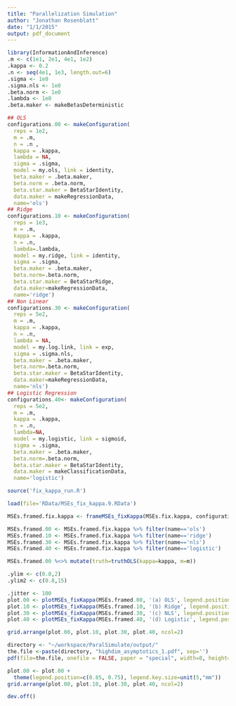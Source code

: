 ```yaml
---
title: "Parallelization Simulation"
author: "Jonathan Rosenblatt"
date: "1/1/2015"
output: pdf_document
---
```


```r
library(InformationAndInference)
.m <- c(1e1, 2e1, 4e1, 1e2)
.kappa <- 0.2
.n <- seq(4e1, 1e3, length.out=6)
.sigma <- 1e0
.sigma.nls <- 1e0
.beta.norm <- 1e0
.lambda <- 1e0
.beta.maker <- makeBetasDeterministic

## OLS
configurations.00 <- makeConfiguration(
  reps = 1e2, 
  m = .m, 
  n = .n , 
  kappa = .kappa, 
  lambda = NA, 
  sigma = .sigma, 
  model = my.ols, link = identity, 
  beta.maker = .beta.maker, 
  beta.norm = .beta.norm,
  beta.star.maker = BetaStarIdentity, 
  data.maker = makeRegressionData,
  name='ols') 
## Ridge
configurations.10 <- makeConfiguration(
  reps = 1e3,
  m = .m, 
  kappa = .kappa, 
  n = .n, 
  lambda=.lambda,
  model = my.ridge, link = identity, 
  sigma = .sigma, 
  beta.maker = .beta.maker, 
  beta.norm=.beta.norm, 
  beta.star.maker = BetaStarRidge,
  data.maker=makeRegressionData, 
  name='ridge') 
## Non Linear
configurations.30 <- makeConfiguration(
  reps = 5e2, 
  m = .m, 
  kappa = .kappa, 
  n = .n, 
  lambda = NA, 
  model = my.log.link, link = exp, 
  sigma = .sigma.nls, 
  beta.maker = .beta.maker, 
  beta.norm=.beta.norm, 
  beta.star.maker = BetaStarIdentity, 
  data.maker=makeRegressionData, 
  name='nls') 
## Logistic Regression
configurations.40<- makeConfiguration(
  reps = 5e2, 
  m = .m, 
  kappa = .kappa, 
  n = .n,
  lambda=NA,
  model = my.logistic, link = sigmoid, 
  sigma = .sigma, 
  beta.maker = .beta.maker, 
  beta.norm=.beta.norm,
  beta.star.maker = BetaStarIdentity, 
  data.maker = makeClassificationData, 
  name='logistic') 
```


```r
source('fix_kappa_run.R')
```

```r
load(file='RData/MSEs_fix_kappa.9.RData') 

MSEs.framed.fix.kappa <- frameMSEs_fixKappa(MSEs.fix.kappa, configurations.fix.kappa)

MSEs.framed.00 <- MSEs.framed.fix.kappa %>% filter(name=='ols')
MSEs.framed.10 <- MSEs.framed.fix.kappa %>% filter(name=='ridge')
MSEs.framed.30 <- MSEs.framed.fix.kappa %>% filter(name=='nls')
MSEs.framed.40 <- MSEs.framed.fix.kappa %>% filter(name=='logistic')

MSEs.framed.00 %<>% mutate(truth=truthOLS(kappa=kappa, m=m)) 
```


```r
.ylim <- c(0.8,2)
.ylim2 <- c(0.8,15)

.jitter <- 100
plot.00 <- plotMSEs_fixKappa(MSEs.framed.00, '(a) OLS', legend.position='none', y.lim=.ylim)
plot.10 <- plotMSEs_fixKappa(MSEs.framed.10, '(b) Ridge', legend.position='none', y.lim=.ylim)
plot.30 <- plotMSEs_fixKappa(MSEs.framed.30, '(c) NLS', legend.position='none', y.lim=.ylim2)
plot.40 <- plotMSEs_fixKappa(MSEs.framed.40, '(d) Logistic', legend.position='none', y.lim=.ylim2)

grid.arrange(plot.00, plot.10, plot.30, plot.40, ncol=2)
```


```r
directory <- "~/workspace/ParalSimulate/output/"
the.file <-paste(directory, "highdim_asymptotics_1.pdf", sep='')
pdf(file=the.file, onefile = FALSE, paper = "special", width=8, height=8)

plot.00 <- plot.00 +
  theme(legend.position=c(0.85, 0.75), legend.key.size=unit(5,"mm"))
grid.arrange(plot.00, plot.10, plot.30, plot.40, ncol=2)

dev.off()
```


